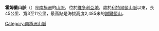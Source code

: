 {{expand|time=2013-12-05T12:04:41+00:00}}
{{unreferenced|time=2013-12-05T12:04:41+00:00}}
'''霍姆蘭山脈'''（{{lang-en|Homerun Range}}）是[[南極洲|南極洲]]的[[山脈|山脈]]，位於[[維多利亞地|維多利亞地]]，處於[[利特爾頓山脈|利特爾頓山脈]]以東，長45公里、寬3至11公里，最高點是海拔高度2,485米的[[謝爾頓山|謝爾頓山]]。

{{Antarctica-geo-stub}}
[[Category:南極洲山脈|Category:南極洲山脈]]